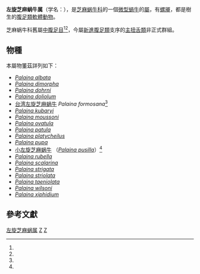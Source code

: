 {{Automatic taxobox
| taxon = Palaina
| image = 
| image_caption = 
| authority = Semper, 1865
}}
'''左旋芝麻蜗牛属'''（学名：{{lang|la|'''''Palaina'''''}}），是[[芝麻蜗牛科|芝麻蜗牛科]]的一個[[微型蝸牛|微型蝸牛]]的[[屬_(生物)|屬]]，有[[螺厣|螺厣]]，都是樹生的[[腹足類|腹足類]][[軟體動物|軟體動物]]。

芝麻蜗牛科舊屬[[中腹足目|中腹足目]]<ref name="shell_252" /><ref name="shell_253" />，今屬[[新進腹足類|新進腹足類]]支序的[[主扭舌類|主扭舌類]]非正式群組。

==物種==
本屬物箽茲詳列如下：
* ''[[Palaina_albata|Palaina albata]]''
* ''[[Palaina_dimorpha|Palaina dimorpha]]''
* ''[[Palaina_dohrni|Palaina dohrni]]''
* ''[[Palaina_doliolum|Palaina doliolum]]''
* [[台湾左旋芝麻蜗牛|台湾左旋芝麻蜗牛]] ''Palaina formosana''<ref name="shell_252" />
* ''[[Palaina_kubaryi|Palaina kubaryi]]''
* ''[[Palaina_moussoni|Palaina moussoni]]''
* ''[[Palaina_ovatula|Palaina ovatula]]''
* ''[[Palaina_patula|Palaina patula]]''
* ''[[Palaina_platycheilus|Palaina platycheilus]]''
* ''[[Palaina_pupa|Palaina pupa]]''
*[[小左旋芝麻蜗牛|小左旋芝麻蜗牛]] （''[[Palaina_pusilla|Palaina pusilla]]''）<ref name="shell_253"/>
* ''[[Palaina_rubella|Palaina rubella]]''
* ''[[Palaina_scalarina|Palaina scalarina]]''
* ''[[Palaina_strigata|Palaina strigata]]''
* ''[[Palaina_striolata|Palaina striolata]]''
* ''[[Palaina_taeniolata|Palaina taeniolata]]''
* ''[[Palaina_wilsoni|Palaina wilsoni]]''
* ''[[Palaina_xiphidium|Palaina xiphidium]]''
<!--Bot notice: new species go here-->

==參考文獻==
{{Reflist |refs=
<ref name="Semper 1865">{{cite journal
 |last=Semper
 |year=1865
 |journal=''[[J._Conchyliol.|J. Conchyliol.]]''
 |volume=13 |page=291 }}</ref>
<ref name="shell_252">{{cite web
 |url=http://shell.sinica.edu.tw/chinese/shellbase_detail.php?science_no=252
 |title=国际贝库：台湾左旋芝麻蜗牛
 |publisher=台湾贝类资料库
 |accessdate=2009-08-11
 |archive-date=2016-03-04
 |archive-url=https://web.archive.org/web/20160304112731/http://shell.sinica.edu.tw/chinese/shellbase_detail.php?science_no=252
 |dead-url=no
 }}</ref>
<ref name="shell_253">{{cite web
 |url=http://shell.sinica.edu.tw/chinese/shellbase_detail.php?science_no=253
 |title=国际贝库：小左旋芝麻蜗牛
 |publisher=台湾贝类资料库
 |accessdate=2009-08-11
 |archive-date=2016-03-04
 |archive-url=https://web.archive.org/web/20160304102126/http://shell.sinica.edu.tw/chinese/shellbase_detail.php?science_no=253
 |dead-url=no
 }}</ref>
}}
{{Taxonbar}}

[[Category:左旋芝麻蜗属|]]
[[Category:芝麻蜗牛科|Z]]
[[Category:1865年描述的分类群|Z]]